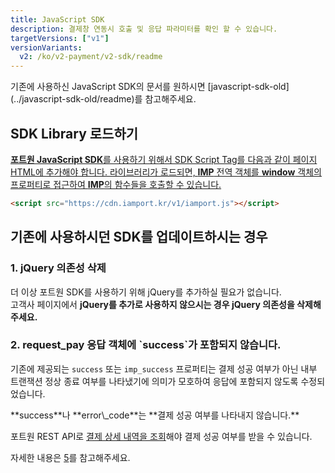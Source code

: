 ```yaml
---
title: JavaScript SDK
description: 결제창 연동시 호출 및 응답 파라미터를 확인 할 수 있습니다.
targetVersions: ["v1"]
versionVariants:
  v2: /ko/v2-payment/v2-sdk/readme
---
```



<Hint style="info">
 기존에 사용하신 JavaScript SDK의 문서를 원하시면 [javascript-sdk-old](../javascript-sdk-old/readme)를 참고해주세요.
</Hint>

## SDK Library 로드하기 <a href="#sdk-library" id="sdk-library" />

**포트원 JavaScript SDK**를 사용하기 위해서 SDK Script Tag를 다음과 같이 페이지 HTML에 추가해야
합니다. 라이브러리가 로드되면, **IMP** 전역 객체를 **window** 객체의 프로퍼티로 접근하여 **IMP**의
함수들을 호출할 수 있습니다.

```html title="HTML"
<script src="https://cdn.iamport.kr/v1/iamport.js"></script>
```

## 기존에 사용하시던 SDK를 업데이트하시는 경우

### 1. jQuery 의존성 삭제

더 이상 포트원 SDK를 사용하기 위해 jQuery를 추가하실 필요가 없습니다.\
고객사 페이지에서 **jQuery를 추가로 사용하지 않으시는 경우 jQuery 의존성을 삭제해주세요.**

### **2. request\_pay 응답 객체에 \`success\`가 포함되지 않습니다.**

기존에 제공되는 `success` 또는 `imp_success` 프로퍼티는 결제 성공 여부가 아닌 내부 트랜잭션 정상
종료 여부를 나타냈기에 의미가 모호하여 응답에 포함되지 않도록 수정되었습니다.

<Hint style="danger">
  **success**나 **error\_code**는 **결제 성공 여부를 나타내지 않습니다.**

  포트원 REST API로 [결제 상세 내역을 조회](../../api/api-1/api-7)해야 결제 성공 여부를 받을 수 있습니다.

  자세한 내용은 [5](../../auth/guide/5/readme "mention")를 참고해주세요.
</Hint>

